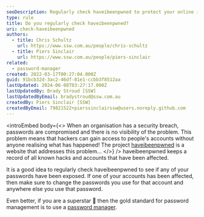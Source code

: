 ```yaml
---
seoDescription: Regularly check haveibeenpwned to protect your online identity and ensure compromised passwords are updated.
type: rule
title: Do you regularly check haveibeenpwned?
uri: check-haveibeenpwned
authors:
  - title: Chris Schultz
    url: https://www.ssw.com.au/people/chris-schultz
  - title: Piers Sinclair
    url: https://www.ssw.com.au/people/piers-sinclair
related:
  - password-manager
created: 2022-03-17T00:27:04.000Z
guid: 91bcb32d-3ac2-46df-81e1-ccbb3f8512aa
lastUpdated: 2024-06-08T03:27:17.000Z
lastUpdatedBy: Brady Stroud [SSW]
lastUpdatedByEmail: bradystroud@ssw.com.au
createdBy: Piers Sinclair [SSW]
createdByEmail: 79821522+pierssinclairssw@users.noreply.github.com
---
```


<introEmbed
  body={<>
When an organisation has a security breach, passwords are compromised and there is no visibility of the problem. This problem means that hackers can gain access to people's accounts without anyone realising what has happened! The project [haveibeenpwned](https://haveibeenpwned.com) is a website that addresses this problem...
  </>}
/>
haveibeenpwned keeps a record of all known hacks and accounts that have been affected.

It is a good idea to regularly check haveibeenpwned to see if any of your passwords have been exposed. If one of your accounts has been affected, then make sure to change the passwords you use for that account and anywhere else you use that password.

Even better, if you are a superstar 🤩 then the gold standard for password management is to use a [password manager](/password-manager/).
